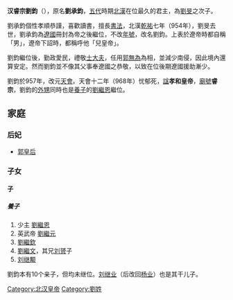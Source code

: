 {{unreferenced|time=2012-2-15}} 
{{Otheruses|刘钧|subject=北漢君主|other=其他同名人物}}
{{about|北漢孝和皇帝|[[東漢|東漢]]第四位皇帝|漢和帝}}
{{Emperorcn box
|图像=
|名称=汉睿宗
|姓名=劉鈞
|庙号=睿宗
|谥号=孝和皇帝
|陵墓=
|政权=[[北汉|北汉]]
|出生日期=926年
|逝世日期={{death year and age|968|926}}
|在位=954年-968年
|年号=[[乾祐_(刘知远)|乾祐]]：954年十一月-956年<br>
[[天会_(北汉)|天会]]：957年-968年
}}

'''汉睿宗劉鈞'''（{{bd|926年||968年|catIdx=l}}），原名'''劉承鈞'''，[[五代|五代]]時期[[北漢|北漢]]在位最久的君主，為[[劉旻|劉旻]]之次子。

劉承鈞個性孝順恭謹，喜歡讀書，擅長[[書法|書法]]，北漢[[乾祐_(刘知远)|乾祐]]七年（954年），劉旻去世，劉承鈞為[[遼國|遼國]]冊封為帝之後繼位，不改[[年號|年號]]，改名劉鈞。上表於遼帝時都自稱「男」，遼帝下詔時，都稱呼他「兒皇帝」。

劉鈞繼位後，勤政愛民，禮敬[[士大夫|士大夫]]，任用[[郭無為|郭無為]]為相，並減少南侵，因此境內還算安定。然而劉鈞並不像其父事奉遼國之恭敬，以致在位後期遼國援助漸少。

劉鈞於957年，改元[[天会_(北汉)|天會]]。天會十二年（968年）忧郁死，[[諡号|諡]]'''孝和皇帝'''，[[廟號|廟號]]'''睿宗'''，劉鈞的[[外甥|外甥]]同時也是[[養子|養子]]的[[劉繼恩|劉繼恩]]繼位。

==家庭==
===后妃===
*[[郭皇后_(劉鈞)|郭皇后]]
===子女===
====子====
=====養子=====
#少主 [[劉繼恩|劉繼恩]]
#英武帝 [[劉繼元|劉繼元]]
#[[劉繼欽|劉繼欽]]
#[[刘继文|劉繼文]]，其兄[[劉贇|刘赟]]子
#[[刘继颙|刘继颙]]
劉鈞本有10个亲子，但均未继位。[[杨业|刘继业]]（后改回[[杨业|杨业]]）也是其干儿子。
{{中国皇帝|父世祖[[劉旻|劉旻]]|甥（養子）少主[[劉繼恩|劉繼恩]]|[[五代十国君主列表#北汉|北漢君主]]|954-968}}

{{五代十国君主}}
[[Category:北汉皇帝|Category:北汉皇帝]]
[[Category:劉姓|Category:劉姓]]